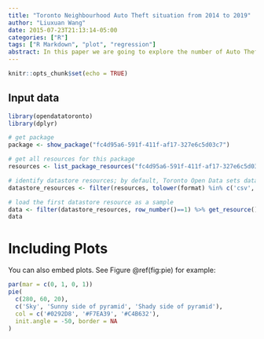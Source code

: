 ```yaml
---
title: "Toronto Neighbourhood Auto Theft situation from 2014 to 2019"
author: "Liuxuan Wang"
date: 2015-07-23T21:13:14-05:00
categories: ["R"]
tags: ["R Markdown", "plot", "regression"]
abstract: In this paper we are going to explore the number of Auto Theft cases for each Toronto Neighbourhood from 2014 to 2019. To see if there is any neighbourhood which is unusual. Has the number of Auto Theft cases been varied a lot among years?
---
```


```r
knitr::opts_chunk$set(echo = TRUE)
```

## Input data
```r

library(opendatatoronto)
library(dplyr)

# get package
package <- show_package("fc4d95a6-591f-411f-af17-327e6c5d03c7")

# get all resources for this package
resources <- list_package_resources("fc4d95a6-591f-411f-af17-327e6c5d03c7")

# identify datastore resources; by default, Toronto Open Data sets datastore resource format to CSV for non-geospatial and GeoJSON for geospatial resources
datastore_resources <- filter(resources, tolower(format) %in% c('csv', 'geojson'))

# load the first datastore resource as a sample
data <- filter(datastore_resources, row_number()==1) %>% get_resource()
data

```
# Including Plots

You can also embed plots. See Figure \@ref(fig:pie) for example:

```r
par(mar = c(0, 1, 0, 1))
pie(
  c(280, 60, 20),
  c('Sky', 'Sunny side of pyramid', 'Shady side of pyramid'),
  col = c('#0292D8', '#F7EA39', '#C4B632'),
  init.angle = -50, border = NA
)
```

